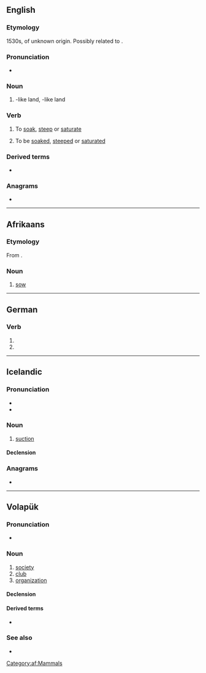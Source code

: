 {{also|Sog|SOG|sög|sǫg|søg|sog.}}
==English==

===Etymology===
1530s, of unknown origin. Possibly related to {{m|en|soak}}.

===Pronunciation===
* {{IPA|/sɒɡ/|lang=en}}
{{rfap|lang=en}}

===Noun===
{{en-noun}}

# {{l|en|marsh}}-like land, {{l|en|bog}}-like land

===Verb===
{{en-verb|sogs|sogging|sogged}}

# {{lb|en|transitive}} To [[soak]], [[steep]] or [[saturate]]
# {{lb|en|intransitive}} To be [[soaked]], [[steeped]] or [[saturated]]

===Derived terms===
* {{l|en|soggy}}

===Anagrams===
* {{anagrams|en|'ogs|GOS|GSO|GoS|ogs}}

----

==Afrikaans==

===Etymology===
From {{etyl|nl|af}} {{m|nl|zeug}}.

===Noun===
{{af-noun|sôe}}

# [[sow]]

[[Category:af:Mammals]]

----

==German==

===Verb===
{{head|de|verb form}}

# {{de-verb form of|saugen|1|s|v}}
# {{de-verb form of|saugen|3|s|v}}

----

==Icelandic==

===Pronunciation===
* {{IPA|/sɔːɣ/|lang=is}}
* {{rhymes|ɔːɣ|lang=is}}
{{rfap|lang=is}}

===Noun===
{{is-noun|n|sogs|-}}

# [[suction]]

====Declension====
{{is-decl-noun-n-s|s|o|g|pl=-}}

===Anagrams===
* {{l|is|gos}}

----

==Volapük==

===Pronunciation===
* {{IPA|/soɡ/|lang=vo}}

===Noun===
{{vo-noun}}

# [[society]]
# [[club]]
# [[organization]]

====Declension====
{{vo-decl-noun}}

====Derived terms====
* {{l|vo|sogäd}}

===See also===
* {{l|vo|klub}}